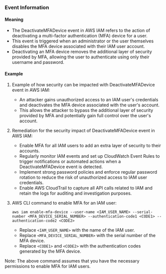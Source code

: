 
### Event Information

#### Meaning

- The DeactivateMFADevice event in AWS IAM refers to the action of deactivating a multi-factor authentication (MFA) device for a user.
- This event is triggered when an administrator or the user themselves disables the MFA device associated with their IAM user account.
- Deactivating an MFA device removes the additional layer of security provided by MFA, allowing the user to authenticate using only their username and password.

#### Example

1. Example of how security can be impacted with DeactivateMFADevice event in AWS IAM:
   - An attacker gains unauthorized access to an IAM user's credentials and deactivates the MFA device associated with the user's account.
   - This allows the attacker to bypass the additional layer of security provided by MFA and potentially gain full control over the user's account.

2. Remediation for the security impact of DeactivateMFADevice event in AWS IAM:
   - Enable MFA for all IAM users to add an extra layer of security to their accounts.
   - Regularly monitor IAM events and set up CloudWatch Event Rules to trigger notifications or automated actions when a DeactivateMFADevice event is detected.
   - Implement strong password policies and enforce regular password rotation to reduce the risk of unauthorized access to IAM user credentials.
   - Enable AWS CloudTrail to capture all API calls related to IAM and retain the logs for auditing and investigation purposes.

3. AWS CLI command to enable MFA for an IAM user:
   ```
   aws iam enable-mfa-device --user-name <IAM_USER_NAME> --serial-number <MFA_DEVICE_SERIAL_NUMBER> --authentication-code1 <CODE1> --authentication-code2 <CODE2>
   ```
   - Replace `<IAM_USER_NAME>` with the name of the IAM user.
   - Replace `<MFA_DEVICE_SERIAL_NUMBER>` with the serial number of the MFA device.
   - Replace `<CODE1>` and `<CODE2>` with the authentication codes generated by the MFA device.

Note: The above command assumes that you have the necessary permissions to enable MFA for IAM users.

